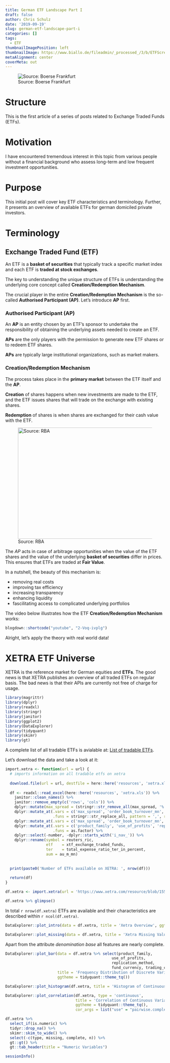 ```yaml
---
title: German ETF Landscape Part I
draft: false
author: Chris Schulz
date: '2019-09-19'
slug: german-etf-landscape-part-i
categories: []
tags:
  - ETF
thumbnailImagePosition: left
thumbnailImage: https://www.biallo.de/fileadmin/_processed_/3/b/ETFScreen_Carlos_Amarillo_shu_faedb81b35.jpg
metaAlignment: center
coverMeta: out
---
```


![Source: Boerse Frankfurt](https://cms.boerse-frankfurt.de/bf_files/Bilder/Thementexte/scrabble-etf-975x198.jpg)

# Structure

This is the first article of a series of posts related to Exchange Traded Funds (ETFs).

# Motivation

I have encountered tremendous interest in this topic from various people without a financial background who assess long-term and low frequent investment opportunities.

# Purpose

This initial post will cover key ETF characteristics and terminology. Further, it presents an overview of available ETFs for german domiciled private investors.


# Terminology

## Exchange Traded Fund (ETF)

An ETF is a **basket of securities** that typically track a specific market index and each ETF is **traded at stock exchanges**. 

The key to understanding the unique structure of ETFs is understanding the underlying core concept called **Creation/Redemption Mechanism**. 

The crucial player in the entire **Creation/Redemption Mechanism** is the so-called **Authorised Participant (AP)**. Let's introduce **AP** first.

### Authorised Participant (AP)

An **AP** is an entity chosen by an ETF's sponsor to undertake the responsibility of obtaining the underlying assets needed to create an ETF. 

**APs** are the only players with the permission to generate new ETF shares or to redeem ETF shares. 

**APs** are typically large institutional organizations, such as market makers. 


### Creation/Redemption Mechanism

The process takes place in the **primary market** between the ETF itself and the **AP**.

**Creation** of shares happens when new investments are made to the ETF, and the ETF issues shares that will trade on the exchange with existing shares.

**Redemption** of shares is when shares are exchanged for their cash value with the ETF.

<p align="center">
![Source: RBA](/post/2019-09-19-german-etf-landscape-part-i_files/rba.gif){width=800px height=350px}
</p>

The *AP* acts in case of arbitrage opportunities when the value of the ETF shares and the value of the underlying **basket of securities** differ in prices. This ensures that ETFs are traded at **Fair Value**.

In a nutshell, the beauty of this mechanism is:

- removing real costs
- improving tax efficiency
- increasing transparency
- enhancing liquidity
- fascilitating access to complicated underlying portfolios


The video below illustrates how the ETF **Creation/Redemption Mechanism** works:



```r
blogdown::shortcode("youtube", "2-Voq-ivplg")
```

Alright, let's apply the theory with real world data! 

# XETRA ETF Universe

XETRA is the reference market for German equities and **ETFs**. The good news is that XETRA publishes an overview of all traded ETFs on regular basis. The bad news is that their APIs are currently not free of charge for usage.

```r
library(magrittr)
library(dplyr)
library(readxl)
library(stringr)
library(janitor)
library(ggplot2)
library(DataExplorer)
library(tidyquant)
library(skimr)
library(gt)
```

A complete list of all tradable ETFs is avialable at: [List of tradable ETFs](https://www.xetra.com/xetra-en/instruments/etf-exchange-traded-funds/list-of-tradable-etfs). 

Let's download the data and take a look at it:

```r
import.xetra <- function(url = url) {
  # imports information on all tradable etfs on xetra
  
  download.file(url = url, destfile = here::here('resources', 'xetra.xls'))
  
  df <- readxl::read_excel(here::here('resources', 'xetra.xls')) %>% 
    janitor::clean_names() %>% 
    janitor::remove_empty(c('rows', 'cols')) %>% 
    dplyr::mutate(max_spread = (stringr::str_remove_all(max_spread, '%'))) %>%
    dplyr::mutate_at(.vars = c('max_spread', 'order_book_turnover_mn', 'au_m_mn'),
                     .funs = stringr::str_replace_all, pattern = ',', replacement = '.') %>% 
    dplyr::mutate_at(.vars = c('max_spread', 'order_book_turnover_mn', 'au_m_mn'), .funs = as.double) %>%
    dplyr::mutate_at(.vars = c('product_family', 'use_of_profits', 'replication_method', 'fund_currency', 'trading_currency'),
                     .funs = as.factor) %>%
    dplyr::select(-number, -dplyr::starts_with('i_nav_')) %>%
    dplyr::rename(symbol = reuters_ric,
                  etf    = xtf_exchange_traded_funds,
                  ter    = total_expense_ratio_ter_in_percent,
                  aum = au_m_mn)
    
  
  print(paste0('Number of ETFs available on XETRA: ', nrow(df)))
  
  return(df)
}

df.xetra <- import.xetra(url = 'https://www.xetra.com/resource/blob/1553442/f8699acd21b27e519e16657cef30e820/data/Master_DataSheet_Download.xls')

df.xetra %>% glimpse()
```

In total `r nrow(df.xetra)` ETFs are available and their characteristics are described within `r ncol(df.xetra)`.

```r
DataExplorer::plot_intro(data = df.xetra, title = 'Xetra Overview', ggtheme = tidyquant::theme_tq())

```

```r
DataExplorer::plot_missing(data = df.xetra, title = 'Xetra Missing Values', ggtheme = tidyquant::theme_tq())

```

Apart from the attribute *denomination base* all features are nearly complete.

```r
DataExplorer::plot_bar(data = df.xetra %>% select(product_family,
                                               use_of_profits,
                                               replication_method,
                                               fund_currency, trading_currency),
                       title = 'Frequency Distribution of Discrete Variables',
                       ggtheme = tidyquant::theme_tq())

```

```r
DataExplorer::plot_histogram(df.xetra, title = 'Histogram of Continuous Variables', ncol = 3, ggtheme = tidyquant::theme_tq())

```

```r
DataExplorer::plot_correlation(df.xetra, type = 'continuous',
                               title = 'Correlation of Continuous Variables',
                               ggtheme = tidyquant::theme_tq(),
                               cor_args = list("use" = "pairwise.complete.obs"))
```

```r
df.xetra %>%
  select_if(is.numeric) %>%
  tidyr::drop_na() %>%
  skimr::skim_to_wide() %>% 
  select(-c(type, missing, complete, n)) %>% 
  gt::gt() %>% 
  gt::tab_header(title = "Numeric Variables")
```


```r
sessionInfo()
```
